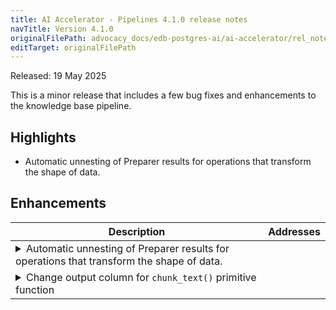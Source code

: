 ```yaml
---
title: AI Accelerator - Pipelines 4.1.0 release notes
navTitle: Version 4.1.0
originalFilePath: advocacy_docs/edb-postgres-ai/ai-accelerator/rel_notes/src/rel_notes_4.1.0.yml
editTarget: originalFilePath
---
```


Released: 19 May 2025

This is a minor release that includes a few bug fixes and enhancements to the knowledge base pipeline.

## Highlights

- Automatic unnesting of Preparer results for operations that transform the shape of data.

## Enhancements

<table class="table w-100"><thead><tr><th>Description</th><th width="10%">Addresses</th></tr></thead><tbody>
<tr><td><details><summary>Automatic unnesting of Preparer results for operations that transform the shape of data.</summary><hr/><p>The preparer pipeline for operations that transform the shape of their input data with an additional dimension now unnest their result collections.
This allows the output of preparers to be consumed much more easily by other preparers or knowledge bases.
Unnested results are returned with a new <code>part_id</code> column to track the new dimension. There is also a new <code>unique_id</code> column to unqiuely identify the combination of the source key and part_id.</p>
</details></td><td></td></tr>
<tr><td><details><summary>Change output column for <code>chunk_text()</code> primitive function</summary><hr/><p>The enumeration column returned by the <code>chunk_text()</code> primitive function is now <code>part_id</code> to match the other Preparer primitives/operations.</p>
</details></td><td></td></tr>
</tbody></table>


